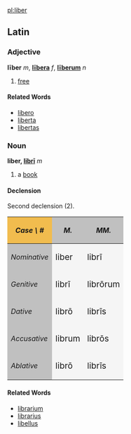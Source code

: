 [[pl:liber]]

==Latin==
===Adjective===
'''līber''' ''m'', '''[[libera|lībera]]''' ''f'', '''[[liberum|līberum]]''' ''n''

#[[free]]
====Related Words====
*[[libero]]
*[[liberta]]
*[[libertas]]
===Noun===
'''liber, [[Wiktionary Appendix:Latin second declension|librī]]''' ''m''
#a [[book]]

====Declension====
Second declension (2).
{| cellpadding="5" border="1"
!style="background:#F1BC4E;"| ''Case \ #''
!style="background:#C0C0C0;"| ''M.''
!style="background:#C0C0C0;"| ''MM.''
|-
!style="background:#C0C0C0;"| ''Nominative''
|style="background:#F5F5F5;"| <big> liber
|style="background:#F5F5F5;"| <big> libr&#299;
|-
!style="background:#C0C0C0;"| ''Genitive''
|style="background:#F5F5F5;"| <big> libr&#299;
|style="background:#F5F5F5;"| <big> libr&#333;rum
|-
!style="background:#C0C0C0;"| ''Dative''
|style="background:#F5F5F5;"| <big> libr&#333;
|style="background:#F5F5F5;"| <big> libr&#299;s
|-
!style="background:#C0C0C0;"| ''Accusative''
|style="background:#F5F5F5;"| <big> librum
|style="background:#F5F5F5;"| <big> libr&#333;s
|-
!style="background:#C0C0C0;"| ''Ablative''
|style="background:#F5F5F5;"| <big> libr&#333;
|style="background:#F5F5F5;"| <big> libr&#299;s
|}

====Related Words====
*[[librarium]]
*[[librarius]]
*[[libellus]]